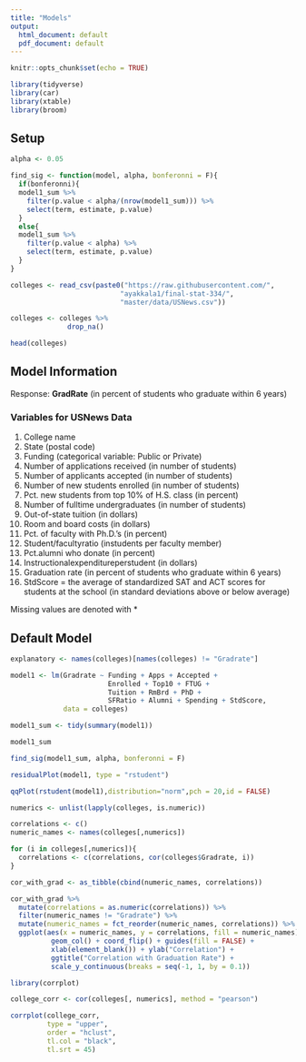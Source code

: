 ```yaml
---
title: "Models"
output:
  html_document: default
  pdf_document: default
---
```


```r
knitr::opts_chunk$set(echo = TRUE)

library(tidyverse)
library(car)
library(xtable)
library(broom)
```

## Setup

```r
alpha <- 0.05

find_sig <- function(model, alpha, bonferonni = F){
  if(bonferonni){
  model1_sum %>%
    filter(p.value < alpha/(nrow(model1_sum))) %>%
    select(term, estimate, p.value)
  }
  else{
  model1_sum %>%
    filter(p.value < alpha) %>%
    select(term, estimate, p.value)
  }
}

colleges <- read_csv(paste0("https://raw.githubusercontent.com/",
                           "ayakkala1/final-stat-334/",
                           "master/data/USNews.csv"))

colleges <- colleges %>%
              drop_na()

head(colleges)
```

## Model Information

Response: __GradRate__ (in percent of students who graduate within 6 years)

###  Variables for USNews Data

1. College name
2. State (postal code)
3. Funding (categorical variable: Public or Private)
4. Number of applications received (in number of students)
5. Number of applicants accepted (in number of students)
6. Number of new students enrolled (in number of students)
7. Pct. new students from top 10% of H.S. class (in percent)
8. Number of fulltime undergraduates (in number of students)
9. Out-of-state tuition (in dollars)
10. Room and board costs (in dollars)
11. Pct. of faculty with Ph.D.'s (in percent)
12. Student/facultyratio (instudents per faculty member)
13. Pct.alumni who donate (in percent)
14. Instructionalexpenditureperstudent (in dollars)
15. Graduation rate (in percent of students who graduate within 6 years)
16. StdScore = the average of standardized SAT and ACT scores for students at the school (in standard deviations above or below average)

Missing values are denoted with *

## Default Model

```r
explanatory <- names(colleges)[names(colleges) != "Gradrate"]

model1 <- lm(Gradrate ~ Funding + Apps + Accepted + 
                        Enrolled + Top10 + FTUG + 
                        Tuition + RmBrd + PhD + 
                        SFRatio + Alumni + Spending + StdScore, 
             data = colleges)

model1_sum <- tidy(summary(model1))

model1_sum
```

```r
find_sig(model1_sum, alpha, bonferonni = F)
```

```r
residualPlot(model1, type = "rstudent")

qqPlot(rstudent(model1),distribution="norm",pch = 20,id = FALSE)
```

```r
numerics <- unlist(lapply(colleges, is.numeric))

correlations <- c()
numeric_names <- names(colleges[,numerics])

for (i in colleges[,numerics]){
  correlations <- c(correlations, cor(colleges$Gradrate, i))
}

cor_with_grad <- as_tibble(cbind(numeric_names, correlations))

cor_with_grad %>%
  mutate(correlations = as.numeric(correlations)) %>%
  filter(numeric_names != "Gradrate") %>%
  mutate(numeric_names = fct_reorder(numeric_names, correlations)) %>%
  ggplot(aes(x = numeric_names, y = correlations, fill = numeric_names)) +
          geom_col() + coord_flip() + guides(fill = FALSE) +
          xlab(element_blank()) + ylab("Correlation") +
          ggtitle("Correlation with Graduation Rate") +
          scale_y_continuous(breaks = seq(-1, 1, by = 0.1))
```

```r
library(corrplot)

college_corr <- cor(colleges[, numerics], method = "pearson")

corrplot(college_corr, 
         type = "upper", 
         order = "hclust", 
         tl.col = "black", 
         tl.srt = 45)
```

